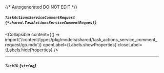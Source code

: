 {/* Autogenerated DO NOT EDIT  */}

##### `TaskActionsServiceCommentRequest` *{`*shared.TaskActionsServiceCommentRequest`}*

<Collapsible content={() => import('/content/types/pkg/models/shared/task_actions_service_comment_request/go.mdx')} openLabel={Labels.showProperties} closeLabel={Labels.hideProperties} />


---
##### `TaskID` *{`string`}*


